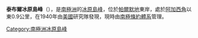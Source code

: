 {{coord|68|30|S|62|57|W|display=title}}

'''泰布爾冰原島峰'''（{{lang-en|Table Nunatak}}），是[[南極洲|南極洲]]的[[冰原島峰|冰原島峰]]，位於[[帕爾默地|帕爾默地]]東岸，處於[[阿加西角|阿加西角]]以東0.9公里，在1940年由[[美國|美國]]研究隊發現，現時由[[南極條約體系|南極條約體系]]管理。

{{Antarctica-geo-stub}}
[[Category:南極洲冰原島峰|Category:南極洲冰原島峰]]